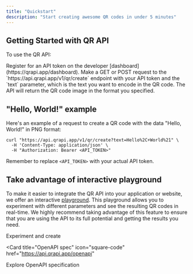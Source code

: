 ```yaml
---
title: "Quickstart"
description: "Start creating awesome QR codes in under 5 minutes"
---
```


## Getting Started with QR API

To use the QR API:

<Steps>
  <Step title="Obtain the API token">
    Register for an API token on the developer
    [dashboard](https://qrapi.app/dashboard).
  </Step>
  <Step title="Make an API requests">
    Make a GET or POST request to the `https://api.qrapi.app/v1/qr/create`
    endpoint with your API token and the `text` parameter, which is the text you
    want to encode in the QR code.
  </Step>
  <Step title="Enjoy your result">
    The API will return the QR code image in the format you specified.
  </Step>
</Steps>

## "Hello, World!" example

Here's an example of a request to create a QR code with the data "Hello, World!" in PNG format:

```
curl "https://api.qrapi.app/v1/qr/create?text=Hello%2C+World%21" \
  -H 'Content-Type: application/json' \
  -H "Authorization: Bearer <API_TOKEN>"
```

Remember to replace `<API_TOKEN>` with your actual API token.

## Take advantage of interactive playground

To make it easier to integrate the QR API into your application or website, we offer an interactive [playground](https://qrapi.app/playground).
This playground allows you to experiment with different parameters and see the resulting QR codes in real-time.
We highly recommend taking advantage of this feature to ensure that you are using the API to its full potential
and getting the results you need.

<CardGroup>

<Card title="Playground" icon="qrcode" href="https://qrapi.app/playground">
  Experiment and create
</Card>

<Card
  title="OpenAPI spec"
  icon="square-code"
  href="https://api.qrapi.app/openapi"
>
  Explore OpenAPI specification
</Card>

</CardGroup>
